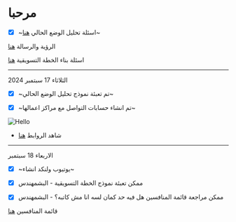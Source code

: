 # مرحبا

- [x] ~اسئلة تحليل الوضع الحالي [هنا](https://forms.gle/FdAwWU3PAEUwTAuH9)~

الرؤية والرسالة [هنا](https://forms.gle/NoXe7PrskMm4Yj7r8)

اسئلة بناء الخطة التسويقية [هنا](https://forms.gle/dTxMFoRyCbkEovKs9)


---

الثلاثاء 17 سبتمبر 2024

- [x] ~تم تعبئة نموذج تحليل الوضع الحالي~

- [x] ~تم انشاء حسابات التواصل مع مراكز اعمالها~

 
<Image src="/social-media.png" alt="Hello" width={1500} height={1500} />

- شاهد الروابط [هنا](https://asouayah-strategy.vercel.app/ar-SA/social-media)

---

الاربعاء 18 سبتمبر

- [x] ~يوتيوب ولنكد انشاء~

- [x] ممكن تعبئة نموذج الخطة التسويقية - البشمهندس

- [x] ممكن مراجعة قائمة المنافسين هل فيه حد كمان لسه انا مش كاتبه؟ - البشمهندس

قائمة المنافسين [هنا](https://asouayah-strategy.vercel.app/ar-SA/competitor-analysis#%D9%85%D9%86%D8%A7%D9%81%D8%B3-%D9%85%D8%A8%D8%A7%D8%B4%D8%B1)

